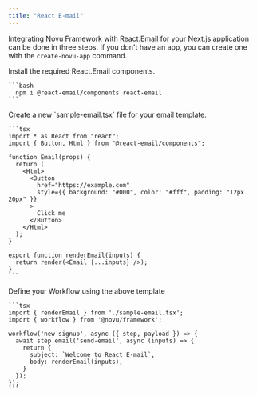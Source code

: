 ```yaml
---
title: "React E-mail"
---
```


Integrating Novu Framework with [React.Email](https://react.email/) for your Next.js application can be done in three steps. If you don't have an app, you can create one with the `create-novu-app` command.

<Steps>
  <Step title="Install React.Email components">
    Install the required React.Email components.

    ```bash
      npm i @react-email/components react-email
    ```

  </Step>
  <Step title="Write your email">
    Create a new `sample-email.tsx` file for your email template.

    ```tsx
    import * as React from "react";
    import { Button, Html } from "@react-email/components";

    function Email(props) {
      return (
        <Html>
          <Button
            href="https://example.com"
            style={{ background: "#000", color: "#fff", padding: "12px 20px" }}
          >
            Click me
          </Button>
        </Html>
      );
    }

    export function renderEmail(inputs) {
      return render(<Email {...inputs} />);
    }
    ```

  </Step>
  <Step title="Write your workflow">
    Define your Workflow using the above template

    ```tsx
    import { renderEmail } from './sample-email.tsx';
    import { workflow } from '@novu/framework';

    workflow('new-signup', async ({ step, payload }) => {
      await step.email('send-email', async (inputs) => {
        return {
          subject: `Welcome to React E-mail`,
          body: renderEmail(inputs),
        }
      });
    });
    ```

  </Step>
</Steps>
